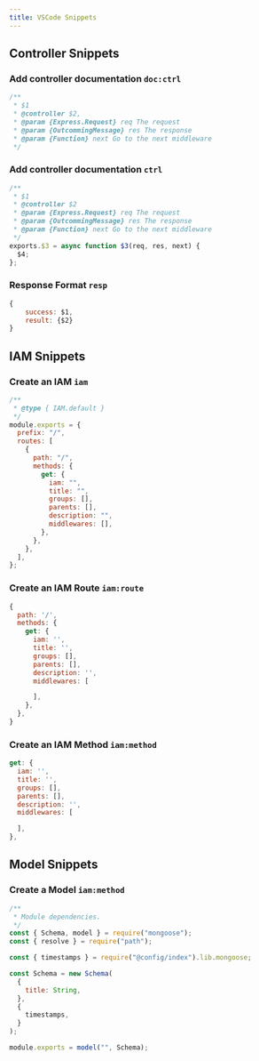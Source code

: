 ---
title: VSCode Snippets
---

## Controller Snippets

### Add controller documentation `doc:ctrl`

```javascript lineNumbers=true
/**
 * $1
 * @controller $2,
 * @param {Express.Request} req The request
 * @param {OutcommingMessage} res The response
 * @param {Function} next Go to the next middleware
 */
```

### Add controller documentation `ctrl`

```javascript lineNumbers=true
/**
 * $1
 * @controller $2
 * @param {Express.Request} req The request
 * @param {OutcommingMessage} res The response
 * @param {Function} next Go to the next middleware
 */
exports.$3 = async function $3(req, res, next) {
  $4;
};
```

### Response Format `resp`

```javascript lineNumbers=true
{
    success: $1,
    result: {$2}
}
```

## IAM Snippets

### Create an IAM `iam`

```javascript lineNumbers=true
/**
 * @type { IAM.default }
 */
module.exports = {
  prefix: "/",
  routes: [
    {
      path: "/",
      methods: {
        get: {
          iam: "",
          title: "",
          groups: [],
          parents: [],
          description: "",
          middlewares: [],
        },
      },
    },
  ],
};
```

### Create an IAM Route `iam:route`

```javascript lineNumbers=true
{
  path: '/',
  methods: {
    get: {
      iam: '',
      title: '',
      groups: [],
      parents: [],
      description: '',
      middlewares: [

      ],
    },
  },
}
```

### Create an IAM Method `iam:method`

```javascript lineNumbers=true
get: {
  iam: '',
  title: '',
  groups: [],
  parents: [],
  description: '',
  middlewares: [

  ],
},
```

## Model Snippets

### Create a Model `iam:method`

```javascript lineNumbers=true
/**
 * Module dependencies.
 */
const { Schema, model } = require("mongoose");
const { resolve } = require("path");

const { timestamps } = require("@config/index").lib.mongoose;

const Schema = new Schema(
  {
    title: String,
  },
  {
    timestamps,
  }
);

module.exports = model("", Schema);
```

